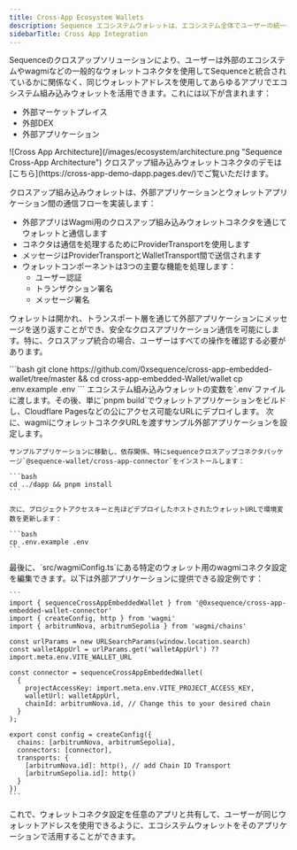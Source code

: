 ```yaml
---
title: Cross-App Ecosystem Wallets
description: Sequence エコシステムウォレットは、エコシステム全体でユーザーの統一されたウォレットを作成することを可能にします。
sidebarTitle: Cross App Integration
---
```


Sequenceのクロスアップソリューションにより、ユーザーは外部のエコシステムやwagmiなどの一般的なウォレットコネクタを使用してSequenceと統合されているかに関係なく、同じウォレットアドレスを使用してあらゆるアプリでエコシステム組み込みウォレットを活用できます。これには以下が含まれます：

* 外部マーケットプレイス
* 外部DEX
* 外部アプリケーション

<Frame>
  ![Cross App Architecture](/images/ecosystem/architecture.png "Sequence Cross-App Architecture")
</Frame>

<Note>
  クロスアップ組み込みウォレットコネクタのデモは[こちら](https://cross-app-demo-dapp.pages.dev/)でご覧いただけます。
</Note>

クロスアップ組み込みウォレットは、外部アプリケーションとウォレットアプリケーション間の通信フローを実装します：

* 外部アプリはWagmi用のクロスアップ組み込みウォレットコネクタを通じてウォレットと通信します
* コネクタは通信を処理するためにProviderTransportを使用します
* メッセージはProviderTransportとWalletTransport間で送信されます
* ウォレットコンポーネントは3つの主要な機能を処理します：
  * ユーザー認証
  * トランザクション署名
  * メッセージ署名

ウォレットは開かれ、トランスポート層を通じて外部アプリケーションにメッセージを送り返すことができ、安全なクロスアプリケーション通信を可能にします。特に、クロスアップ統合の場合、ユーザーはすべての操作を確認する必要があります。

<Steps>
  <Step title="Clone our Cross App Embedded Wallet App & connector">
    ```bash
    git clone https://github.com/0xsequence/cross-app-embedded-wallet/tree/master && cd cross-app-embedded-Wallet/wallet
    cp .env.example .env
    ```
  </Step>

  <Step title="Update Wallet Transport with your configuration">
    エコシステム組み込みウォレットの変数を`.env`ファイルに渡します。その後、単に`pnpm build`でウォレットアプリケーションをビルドし、Cloudflare Pagesなどの公にアクセス可能なURLにデプロイします。
  </Step>

  <Step title="Example External Application Configuration">
    次に、wagmiにウォレットコネクタURLを渡すサンプル外部アプリケーションを設定します。

    サンプルアプリケーションに移動し、依存関係、特にsequenceクロスアップコネクタパッケージ`@sequence-wallet/cross-app-connector`をインストールします：

    ```bash
    cd ../dapp && pnpm install
    ```

    次に、プロジェクトアクセスキーと先ほどデプロイしたホストされたウォレットURLで環境変数を更新します：

    ```bash
    cp .env.example .env
    ```
  </Step>

  <Step title="Update Wagmi Connector">
    最後に、`src/wagmiConfig.ts`にある特定のウォレット用のwagmiコネクタ設定を編集できます。以下は外部アプリケーションに提供できる設定例です：

    ```
    import { sequenceCrossAppEmbeddedWallet } from '@0xsequence/cross-app-embedded-wallet-connector'
    import { createConfig, http } from 'wagmi'
    import { arbitrumNova, arbitrumSepolia } from 'wagmi/chains'

    const urlParams = new URLSearchParams(window.location.search)
    const walletAppUrl = urlParams.get('walletAppUrl') ?? import.meta.env.VITE_WALLET_URL

    const connector = sequenceCrossAppEmbeddedWallet(
      {
        projectAccessKey: import.meta.env.VITE_PROJECT_ACCESS_KEY,
        walletUrl: walletAppUrl,
        chainId: arbitrumNova.id, // Change this to your desired chain
      }
    );

    export const config = createConfig({
      chains: [arbitrumNova, arbitrumSepolia],
      connectors: [connector],
      transports: {
        [arbitrumNova.id]: http(), // add Chain ID Transport
        [arbitrumSepolia.id]: http()
      }
    })
    ```
  </Step>
</Steps>

これで、ウォレットコネクタ設定を任意のアプリと共有して、ユーザーが同じウォレットアドレスを使用できるように、エコシステムウォレットをそのアプリケーションで活用することができます。
